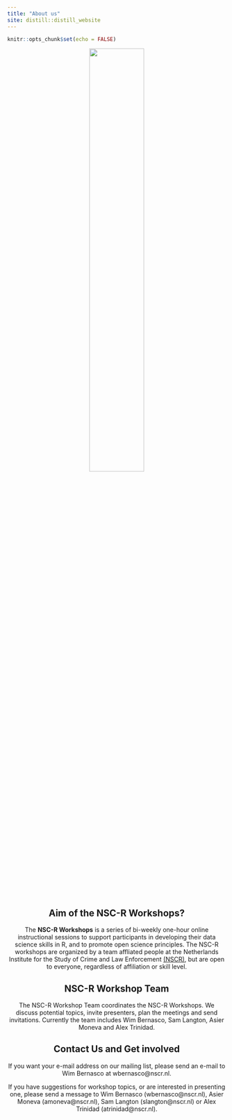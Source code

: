 ```yaml
---
title: "About us"
site: distill::distill_website
---
```



```r
knitr::opts_chunk$set(echo = FALSE)

```

<center>

![](images/workshop.png){width=50%}

</centre>    

## Aim of the NSC-R Workshops?

The **NSC-R Workshops** is a series of bi-weekly one-hour online instructional sessions to support participants in developing their data science skills in R, and to promote open science principles. The NSC-R workshops are organized by a team affliated people at the Netherlands Institute for the Study of Crime and Law Enforcement [(NSCR)](https://www.nscr.nl/en/), but are open to everyone, regardless of affiliation or skill level. 

## NSC-R Workshop Team 
The NSC-R Workshop Team coordinates the NSC-R Workshops. We discuss potential topics, invite presenters, plan the meetings and send invitations. Currently the team includes Wim Bernasco, Sam Langton, Asier Moneva and Alex Trinidad.

## Contact Us and Get involved


If you want your e-mail address on our mailing list, please send an e-mail to Wim Bernasco at wbernasco@nscr.nl.


If you have suggestions for workshop topics, or are interested in presenting one, please send a message to Wim Bernasco  (wbernasco@nscr.nl), Asier Moneva (amoneva@nscr.nl), Sam Langton (slangton@nscr.nl) or Alex Trinidad (atrinidad@nscr.nl).





